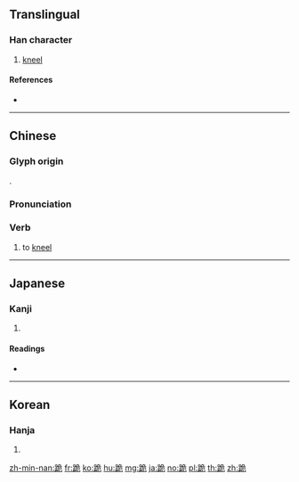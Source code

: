 {{character info/new}}
==Translingual==

===Han character===
{{Han char|rn=157|rad=足|as=06|sn=13|four=67112|canj=RMNMU}}

# [[kneel]]

====References====
* {{Han ref|kx=1225.130|dkj=37516|dj=1696.290|hdz=63704.030|uh=8DEA|ud=36330|bh=B8F7|bd=47351}}

----

==Chinese==
{{zh-forms}}

===Glyph origin===
{{Han etym}}
{{Han compound|足|危|c1=s|c2=p|t1=foot|ls=psc}}.

===Pronunciation===
{{zh-pron
|m=guì
|c=gwai6
|h=pfs=khúi
|md=
|mn=kūi
|w=
|mc=y
|oc=y
|cat=v
}}

===Verb===
{{zh-verb}}

# to [[kneel]]

----

==Japanese==

===Kanji===
{{ja-kanji|grade=|rs=足06}}

# {{defn|lang=ja|sort=足06}}

====Readings====
* {{ja-readings|on=[[き]] (ki)|kun=[[跪く|ひざまずく]] (hizamazuku)|nanori=}}

----

==Korean==

===Hanja===
{{ko-hanja|hangeul=궤|eumhun=|rv=gwe|mr=kwe|y=kwey}}

# {{defn|lang=ko|sort=足06}}

[[zh-min-nan:跪]]
[[fr:跪]]
[[ko:跪]]
[[hu:跪]]
[[mg:跪]]
[[ja:跪]]
[[no:跪]]
[[pl:跪]]
[[th:跪]]
[[zh:跪]]